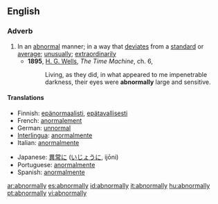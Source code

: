==English==

===Adverb===
{{en-adv}}

# In an [[abnormal]] manner; in a way that [[deviate]]s from a [[standard]] or [[average]]; [[unusually]]; [[extraordinarily]]
#*'''1895''', [[w:H._G._Wells|H. G. Wells]], ''The Time Machine'', ch. 6,
#*:Living, as they did, in what appeared to me impenetrable darkness, their eyes were '''abnormally''' large and sensitive.

====Translations====
{{trans-top|In an abnormal manner}}
*Finnish: [[epänormaalisti]], [[epätavallisesti]]
*French: [[anormalement]]
*German: [[unnormal]]
*[[Interlingua]]: [[anormalmente]]
*Italian: [[anormalmente]]
{{trans-mid}}
*Japanese: [[異常]]に ([[いじょう]]に, ijōni)
*Portuguese: [[anormalmente]]
*Spanish: [[anormalmente]]
{{trans-bottom}}

[[ar:abnormally]]
[[es:abnormally]]
[[id:abnormally]]
[[it:abnormally]]
[[hu:abnormally]]
[[pt:abnormally]]
[[vi:abnormally]]
